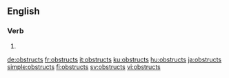 ==English==

===Verb===
{{head|en|verb form}}

# {{en-third-person singular of|obstruct}}

[[de:obstructs]]
[[fr:obstructs]]
[[it:obstructs]]
[[ku:obstructs]]
[[hu:obstructs]]
[[ja:obstructs]]
[[simple:obstructs]]
[[fi:obstructs]]
[[sv:obstructs]]
[[vi:obstructs]]